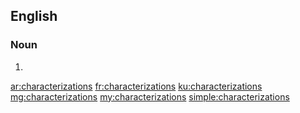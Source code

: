 ==English==

===Noun===
{{head|en|noun plural form}}

# {{plural of|characterization|lang=en}}

[[ar:characterizations]]
[[fr:characterizations]]
[[ku:characterizations]]
[[mg:characterizations]]
[[my:characterizations]]
[[simple:characterizations]]
